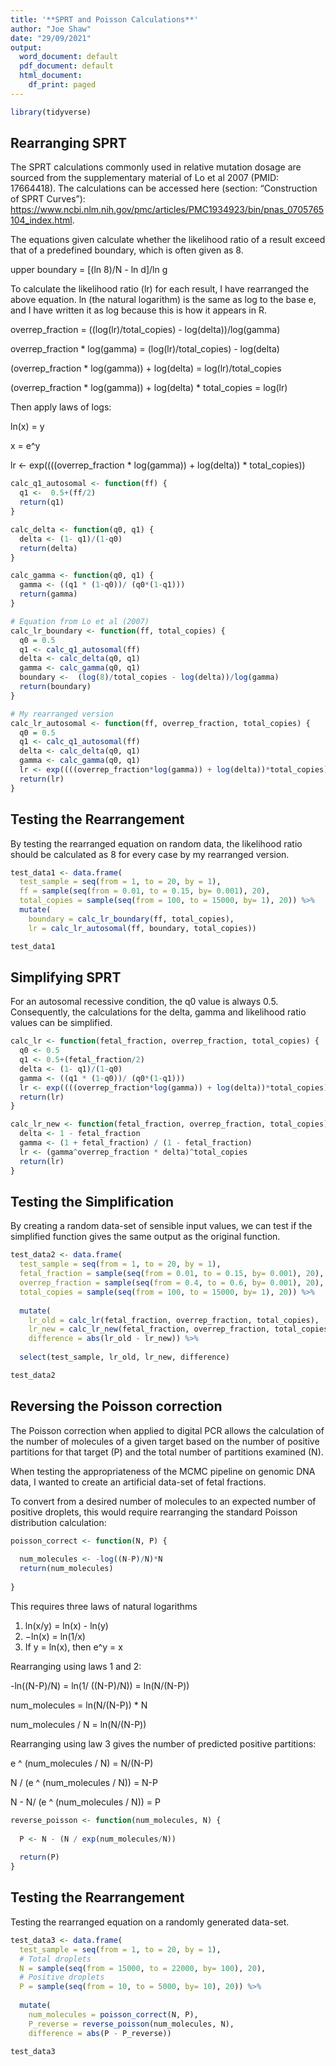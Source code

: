 ```yaml
---
title: '**SPRT and Poisson Calculations**'
author: "Joe Shaw"
date: "29/09/2021"
output:
  word_document: default
  pdf_document: default
  html_document:
    df_print: paged
---
```


```r
library(tidyverse)
```

## Rearranging SPRT

The SPRT calculations commonly used in relative mutation dosage are sourced from 
the supplementary material of Lo et al 2007 (PMID: 17664418).
The calculations can be accessed here (section: "Construction of SPRT Curves"):
<https://www.ncbi.nlm.nih.gov/pmc/articles/PMC1934923/bin/pnas_0705765104_index.html>.

The equations given calculate whether the likelihood ratio of a result exceed that of a predefined boundary, which is often given as 8.

upper boundary = [(ln 8)/N - ln d]/ln g

To calculate the likelihood ratio (lr) for each result, I have rearranged the above equation. ln (the natural logarithm) is the same as log to the base e, and I have written it as log because this is how it appears in R.

overrep_fraction = ((log(lr)/total_copies) - log(delta))/log(gamma)

overrep_fraction * log(gamma) = (log(lr)/total_copies) - log(delta)

(overrep_fraction * log(gamma)) + log(delta) = log(lr)/total_copies

(overrep_fraction * log(gamma)) + log(delta) * total_copies = log(lr)

Then apply laws of logs:

ln(x) = y 

x = e^y

lr <- exp((((overrep_fraction * log(gamma)) + log(delta)) * total_copies))

``` r

calc_q1_autosomal <- function(ff) {
  q1 <-  0.5+(ff/2)
  return(q1)
}

calc_delta <- function(q0, q1) {
  delta <- (1- q1)/(1-q0)
  return(delta)
}

calc_gamma <- function(q0, q1) {
  gamma <- ((q1 * (1-q0))/ (q0*(1-q1)))
  return(gamma)
}

# Equation from Lo et al (2007)
calc_lr_boundary <- function(ff, total_copies) {
  q0 = 0.5
  q1 <- calc_q1_autosomal(ff)
  delta <- calc_delta(q0, q1)
  gamma <- calc_gamma(q0, q1)
  boundary <-  (log(8)/total_copies - log(delta))/log(gamma)
  return(boundary)
}

# My rearranged version
calc_lr_autosomal <- function(ff, overrep_fraction, total_copies) {
  q0 = 0.5
  q1 <- calc_q1_autosomal(ff)
  delta <- calc_delta(q0, q1)
  gamma <- calc_gamma(q0, q1)
  lr <- exp((((overrep_fraction*log(gamma)) + log(delta))*total_copies))
  return(lr)
}

```

## Testing the Rearrangement

By testing the rearranged equation on random data, the likelihood ratio should be calculated as 8 for every case by my rearranged version.

```r
test_data1 <- data.frame(
  test_sample = seq(from = 1, to = 20, by = 1),
  ff = sample(seq(from = 0.01, to = 0.15, by= 0.001), 20),
  total_copies = sample(seq(from = 100, to = 15000, by= 1), 20)) %>%
  mutate(
    boundary = calc_lr_boundary(ff, total_copies),
    lr = calc_lr_autosomal(ff, boundary, total_copies))

test_data1
```


## Simplifying SPRT 

For an autosomal recessive condition, the q0 value is always 0.5. Consequently,
the calculations for the delta, gamma and likelihood ratio values can be
simplified.


```r
calc_lr <- function(fetal_fraction, overrep_fraction, total_copies) {
  q0 <- 0.5
  q1 <- 0.5+(fetal_fraction/2)
  delta <- (1- q1)/(1-q0)
  gamma <- ((q1 * (1-q0))/ (q0*(1-q1)))
  lr <- exp((((overrep_fraction*log(gamma)) + log(delta))*total_copies))
  return(lr)
}

calc_lr_new <- function(fetal_fraction, overrep_fraction, total_copies) {
  delta <- 1 - fetal_fraction
  gamma <- (1 + fetal_fraction) / (1 - fetal_fraction)
  lr <- (gamma^overrep_fraction * delta)^total_copies
  return(lr)
}

```

## Testing the Simplification

By creating a random data-set of sensible input values, we can test if the
simplified function gives the same output as the original function.

```r
test_data2 <- data.frame(
  test_sample = seq(from = 1, to = 20, by = 1),
  fetal_fraction = sample(seq(from = 0.01, to = 0.15, by= 0.001), 20),
  overrep_fraction = sample(seq(from = 0.4, to = 0.6, by= 0.001), 20),
  total_copies = sample(seq(from = 100, to = 15000, by= 1), 20)) %>%
  
  mutate(
    lr_old = calc_lr(fetal_fraction, overrep_fraction, total_copies),
    lr_new = calc_lr_new(fetal_fraction, overrep_fraction, total_copies),
    difference = abs(lr_old - lr_new)) %>%
  
  select(test_sample, lr_old, lr_new, difference)

test_data2
```

## Reversing the Poisson correction

The Poisson correction when applied to digital PCR allows the calculation of the number of molecules of a given target based on the number of positive partitions for that target (P) and the total number of partitions examined (N).

When testing the appropriateness of the MCMC pipeline on genomic DNA data, I wanted to create an artificial data-set of fetal fractions.

To convert from a desired number of molecules to an expected number of positive droplets, this would require rearranging the standard Poisson distribution calculation:

```r

poisson_correct <- function(N, P) {
  
  num_molecules <- -log((N-P)/N)*N
  return(num_molecules)
  
}
```

This requires three laws of natural logarithms

1) ln(x/y) = ln(x) - ln(y)
2) −ln(x) = ln(1/x)
3) If y = ln(x), then e^y = x

Rearranging using laws 1 and 2:

-ln((N-P)/N) = ln(1/ ((N-P)/N)) = ln(N/(N-P))

num_molecules  = ln(N/(N-P)) * N

num_molecules / N = ln(N/(N-P))

Rearranging using law 3 gives the number of predicted positive partitions:

e ^ (num_molecules / N) = N/(N-P)

N / (e ^ (num_molecules / N)) = N-P

N - N/ (e ^ (num_molecules / N)) = P

```r

reverse_poisson <- function(num_molecules, N) {
  
  P <- N - (N / exp(num_molecules/N))
  
  return(P)
}

```

## Testing the Rearrangement

Testing the rearranged equation on a randomly generated data-set.

```r

test_data3 <- data.frame(
  test_sample = seq(from = 1, to = 20, by = 1),
  # Total droplets
  N = sample(seq(from = 15000, to = 22000, by= 100), 20),
  # Positive droplets
  P = sample(seq(from = 10, to = 5000, by= 10), 20)) %>%
  
  mutate(
    num_molecules = poisson_correct(N, P),
    P_reverse = reverse_poisson(num_molecules, N),
    difference = abs(P - P_reverse))

test_data3
```

